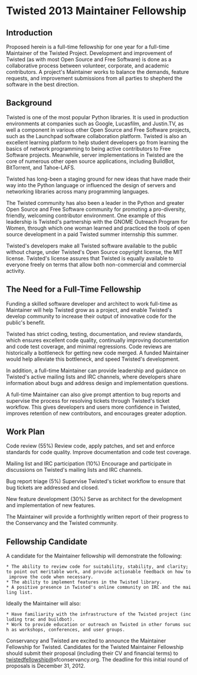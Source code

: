 = Twisted 2013 Maintainer Fellowship =
== Introduction ==
Proposed herein is a full-time fellowship for one year for a full-time Maintainer of the Twisted Project.  Development and improvement of Twisted (as with most Open Source and Free Software) is done as a collaborative process between volunteer, corporate, and academic contributors.  A project's Maintainer works to balance the demands, feature requests, and improvement submissions from all parties to shepherd the software in the best direction.


== Background ==
Twisted is one of the most popular Python libraries. It is used in production environments at companies such as Google, Lucasfilm, and Justin.TV, as well a component in various other Open Source and Free Software projects, such as the Launchpad software collaboration platform.  Twisted is also an excellent learning platform to help student  developers go from learning the basics of network programming to being  active contributors to Free Software projects.  Meanwhile, server  implementations in Twisted are the core of numerous other open source  applications, including BuildBot, BitTorrent, and Tahoe-LAFS.
 
Twisted has long-been a staging ground for new ideas that have made their way into the Python language or influenced the design of servers and networking libraries  across many programming languages.
 
The Twisted community has also been a leader in the Python and greater Open Source and Free Software community for promoting a pro-diversity, friendly, welcoming contributor environment. One example of this leadership is Twisted's partnership with the GNOME Outreach Program for Women, through which one woman learned and practiced the tools of open  source development in a paid Twisted summer internship this summer.

Twisted's developers make all Twisted software available to the public  without charge, under Twisted's Open Source copyright license, the MIT license.  Twisted's license assures that Twisted is equally available to everyone freely on terms that allow both non-commercial and commercial activity.


== The Need for a Full-Time Fellowship ==

Funding a skilled software developer and architect to work full-time as Maintainer will help Twisted grow as a project, and enable Twisted's develop community to increase their output of innovative code for the public's benefit. 

Twisted has strict coding, testing, documentation, and review standards, which ensures excellent code quality, continually improving documentation and code test coverage, and minimal regressions. Code reviews are historically a bottleneck for getting new code merged.  A funded Maintainer would help alleviate this bottleneck, and speed Twisted's development. 

In addition, a full-time Maintainer can provide leadership and guidance on Twisted's active mailing lists and IRC channels, where developers share information about bugs and address design and implementation questions.  

A full-time Maintainer can also give prompt attention to bug reports and supervise the process for resolving tickets through Twisted's ticket workflow.  This gives developers and users more confidence in Twisted, improves retention of new contributors, and encourages greater adoption.


== Work Plan ==

Code review (55%)
Review code, apply patches, and set and enforce standards for code quality.  Improve documentation and code test coverage.

Mailing list and IRC participation (10%)
Encourage and participate in discussions on Twisted's mailing lists and IRC channels. 

Bug report triage (5%)
Supervise Twisted's ticket workflow to ensure that bug tickets are addressed and closed. 

New feature development (30%)
Serve as architect for the development and implementation of new features.

The Maintainer will provide a forthnightly written report of their progress to the Conservancy and the Twisted community.


== Fellowship Candidate ==

A candidate for the Maintainer fellowship will demonstrate the following:

 * The ability to review code for suitability, stability, and clarity; to point out meritable work, and provide actionable feedback on how to improve the code when necessary.
 * The ability to implement features in the Twisted library.
 * A positive presence in Twisted's online community on IRC and the mailing list.

Ideally the Maintainer will also:

 * Have familiarity with the infrastructure of the Twisted project (including trac and buildbot).
 * Work to provide education or outreach on Twisted in other forums such as workshops, conferences, and user groups.

Conservancy and Twisted are excited to announce the Maintainer Fellowship for Twisted. Candidates for the Twisted Maintainer Fellowship should submit their proposal (including their CV and financial terms) to [mailto:twistedfellowship@sfconservancy.org twistedfellowship&#x40;]sfconservancy.org.  The
deadline for this initial round of proposals is December 31, 2012.  